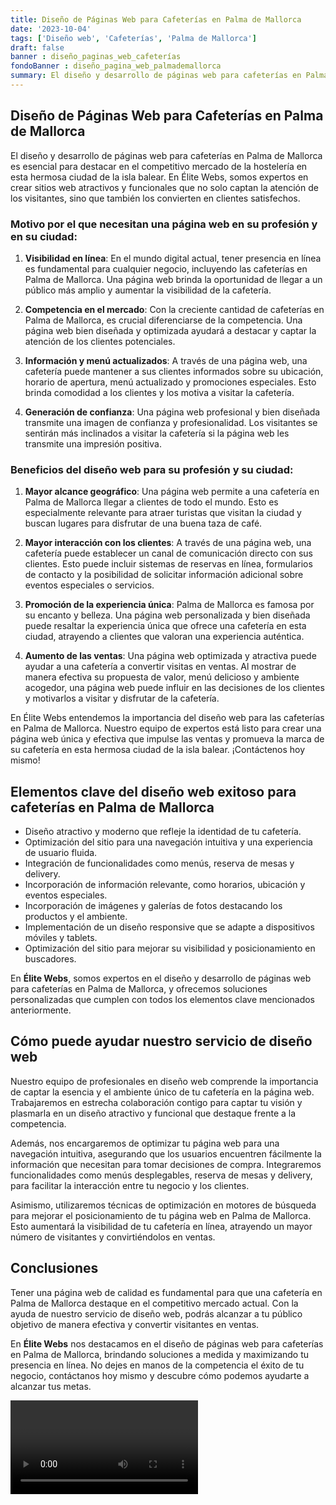 ```yaml
---
title: Diseño de Páginas Web para Cafeterías en Palma de Mallorca
date: '2023-10-04'
tags: ['Diseño web', 'Cafeterías', 'Palma de Mallorca']
draft: false
banner : diseño_paginas_web_cafeterías
fondoBanner : diseño_pagina_web_palmademallorca
summary: El diseño y desarrollo de páginas web para cafeterías en Palma de Mallorca es esencial para destacar en el competitivo mercado de la hostelería en esta hermosa ciudad de la isla balear. En Élite Webs, somos expertos en crear sitios web atractivos y funcionales que no solo captan la atención de los visitantes, sino que también los convierten en clientes satisfechos.
---
```


## Diseño de Páginas Web para Cafeterías en Palma de Mallorca

El diseño y desarrollo de páginas web para cafeterías en Palma de Mallorca es esencial para destacar en el competitivo mercado de la hostelería en esta hermosa ciudad de la isla balear. En Élite Webs, somos expertos en crear sitios web atractivos y funcionales que no solo captan la atención de los visitantes, sino que también los convierten en clientes satisfechos.

### Motivo por el que necesitan una página web en su profesión y en su ciudad:

1. **Visibilidad en línea**: En el mundo digital actual, tener presencia en línea es fundamental para cualquier negocio, incluyendo las cafeterías en Palma de Mallorca. Una página web brinda la oportunidad de llegar a un público más amplio y aumentar la visibilidad de la cafetería.

2. **Competencia en el mercado**: Con la creciente cantidad de cafeterías en Palma de Mallorca, es crucial diferenciarse de la competencia. Una página web bien diseñada y optimizada ayudará a destacar y captar la atención de los clientes potenciales.

3. **Información y menú actualizados**: A través de una página web, una cafetería puede mantener a sus clientes informados sobre su ubicación, horario de apertura, menú actualizado y promociones especiales. Esto brinda comodidad a los clientes y los motiva a visitar la cafetería.

4. **Generación de confianza**: Una página web profesional y bien diseñada transmite una imagen de confianza y profesionalidad. Los visitantes se sentirán más inclinados a visitar la cafetería si la página web les transmite una impresión positiva.

### Beneficios del diseño web para su profesión y su ciudad:

1. **Mayor alcance geográfico**: Una página web permite a una cafetería en Palma de Mallorca llegar a clientes de todo el mundo. Esto es especialmente relevante para atraer turistas que visitan la ciudad y buscan lugares para disfrutar de una buena taza de café.

2. **Mayor interacción con los clientes**: A través de una página web, una cafetería puede establecer un canal de comunicación directo con sus clientes. Esto puede incluir sistemas de reservas en línea, formularios de contacto y la posibilidad de solicitar información adicional sobre eventos especiales o servicios.

3. **Promoción de la experiencia única**: Palma de Mallorca es famosa por su encanto y belleza. Una página web personalizada y bien diseñada puede resaltar la experiencia única que ofrece una cafetería en esta ciudad, atrayendo a clientes que valoran una experiencia auténtica.

4. **Aumento de las ventas**: Una página web optimizada y atractiva puede ayudar a una cafetería a convertir visitas en ventas. Al mostrar de manera efectiva su propuesta de valor, menú delicioso y ambiente acogedor, una página web puede influir en las decisiones de los clientes y motivarlos a visitar y disfrutar de la cafetería.

En Élite Webs entendemos la importancia del diseño web para las cafeterías en Palma de Mallorca. Nuestro equipo de expertos está listo para crear una página web única y efectiva que impulse las ventas y promueva la marca de su cafetería en esta hermosa ciudad de la isla balear. ¡Contáctenos hoy mismo!

<GifSeo />

<Cta />

## Elementos clave del diseño web exitoso para cafeterías en Palma de Mallorca

- Diseño atractivo y moderno que refleje la identidad de tu cafetería.
- Optimización del sitio para una navegación intuitiva y una experiencia de usuario fluida.
- Integración de funcionalidades como menús, reserva de mesas y delivery.
- Incorporación de información relevante, como horarios, ubicación y eventos especiales.
- Incorporación de imágenes y galerías de fotos destacando los productos y el ambiente.
- Implementación de un diseño responsive que se adapte a dispositivos móviles y tablets.
- Optimización del sitio para mejorar su visibilidad y posicionamiento en buscadores.

En **Élite Webs**, somos expertos en el diseño y desarrollo de páginas web para cafeterías en Palma de Mallorca, y ofrecemos soluciones personalizadas que cumplen con todos los elementos clave mencionados anteriormente. 

## Cómo puede ayudar nuestro servicio de diseño web

Nuestro equipo de profesionales en diseño web comprende la importancia de captar la esencia y el ambiente único de tu cafetería en la página web. Trabajaremos en estrecha colaboración contigo para captar tu visión y plasmarla en un diseño atractivo y funcional que destaque frente a la competencia.

Además, nos encargaremos de optimizar tu página web para una navegación intuitiva, asegurando que los usuarios encuentren fácilmente la información que necesitan para tomar decisiones de compra. Integraremos funcionalidades como menús desplegables, reserva de mesas y delivery, para facilitar la interacción entre tu negocio y los clientes.

Asimismo, utilizaremos técnicas de optimización en motores de búsqueda para mejorar el posicionamiento de tu página web en Palma de Mallorca. Esto aumentará la visibilidad de tu cafetería en línea, atrayendo un mayor número de visitantes y convirtiéndolos en ventas.

## Conclusiones

Tener una página web de calidad es fundamental para que una cafetería en Palma de Mallorca destaque en el competitivo mercado actual. Con la ayuda de nuestro servicio de diseño web, podrás alcanzar a tu público objetivo de manera efectiva y convertir visitantes en ventas.

En **Élite Webs** nos destacamos en el diseño de páginas web para cafeterías en Palma de Mallorca, brindando soluciones a medida y maximizando tu presencia en línea. No dejes en manos de la competencia el éxito de tu negocio, contáctanos hoy mismo y descubre cómo podemos ayudarte a alcanzar tus metas.

<Video />

<CtaBot job='Cafeterías' city='Palma de Mallorca'/>

<Gmaps query='Palma de Mallorca+españa+maps' />